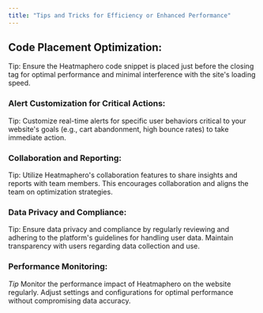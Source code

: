 ```yaml
---
title: "Tips and Tricks for Efficiency or Enhanced Performance"
---
```

## Code Placement Optimization:
Tip: Ensure the Heatmaphero code snippet is placed just before the closing </body> tag for optimal performance and minimal interference with the site's loading speed.

### Alert Customization for Critical Actions:
Tip: Customize real-time alerts for specific user behaviors critical to your website's goals (e.g., cart abandonment, high bounce rates) to take immediate action.

### Collaboration and Reporting:
Tip: Utilize Heatmaphero's collaboration features to share insights and reports with team members. This encourages collaboration and aligns the team on optimization strategies.

### Data Privacy and Compliance:
Tip: Ensure data privacy and compliance by regularly reviewing and adhering to the platform's guidelines for handling user data. Maintain transparency with users regarding data collection and use.

### Performance Monitoring:
*Tip* Monitor the performance impact of Heatmaphero on the website regularly. Adjust settings and configurations for optimal performance without compromising data accuracy.

